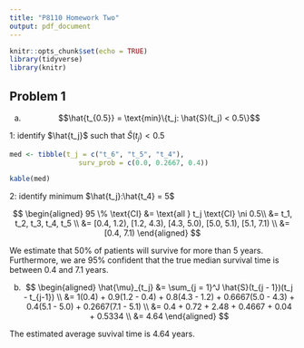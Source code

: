```yaml
---
title: "P8110 Homework Two"
output: pdf_document
---
```


```r
knitr::opts_chunk$set(echo = TRUE)
library(tidyverse)
library(knitr)
```

\begin{center}
\textbf{Nick Williams \\
ntw2117}
\end{center}

## Problem 1

(a) $$\hat{t_{0.5}} = \text{min}\{t_j: \hat{S}(t_j) < 0.5\}$$

1: identify $\hat{t_j}$ such that $\hat{S}(t_j) < 0.5$

```r
med <- tibble(t_j = c("t_6", "t_5", "t_4"), 
                 surv_prob = c(0.0, 0.2667, 0.4))

kable(med)
```
  
2: identify minimum $\hat{t_j}:\hat{t_4} = 5$  

$$
\begin{aligned}
95 \% \text{CI} &= \text{all } t_j \text{CI} \ni 0.5\\
&= t_1, t_2, t_3, t_4, t_5 \\
&= [0.4, 1.2), [1.2, 4.3), [4.3, 5.0), [5.0, 5.1), [5.1, 7.1) \\
&= [0.4, 7.1)
\end{aligned}
$$
 
We estimate that 50% of patients will survive for more than 5 years. Furthermore, we are 95% confident that the true median survival time is between 0.4 and 7.1 years. 

(b)  
$$
\begin{aligned}
\hat{\mu}_{t_j} &= \sum_{j = 1}^J \hat{S}(t_{j - 1})(t_j - t_{j-1}) \\
&= 1(0.4) + 0.9(1.2 - 0.4) + 0.8(4.3 - 1.2) + 0.6667(5.0 - 4.3) + 0.4(5.1 - 5.0) + 0.2667(7.1 - 5.1) \\
&= 0.4 + 0.72 + 2.48 + 0.4667 + 0.04 + 0.5334 \\
&= 4.64
\end{aligned}
$$

The estimated average suvival time is 4.64 years. 
